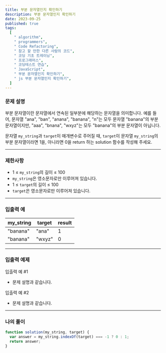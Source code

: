```yaml
---
title: 부분 문자열인지 확인하기
description: 부분 문자열인지 확인하기
date: 2023-09-25
published: true
tags:
  [
    " algorithm",
    " programmers",
    " Code Refactoring",
    " 참고 할 만한 다른 사람의 코드",
    " 코딩 기초 트레이닝",
    " 프로그래머스",
    " 코딩테스트 연습",
    " JavaScript",
    " 부분 문자열인지 확인하기",
    " js 부분 문자열인지 확인하기",
  ]
---
```


### 문제 설명

부분 문자열이란 문자열에서 연속된 일부분에 해당하는 문자열을 의미합니다. 예를 들어, 문자열 "ana", "ban", "anana", "banana", "n"는 모두 문자열 "banana"의 부분 문자열이지만, "aaa", "bnana", "wxyz"는 모두 "banana"의 부분 문자열이 아닙니다.

문자열 `my_string`과 `target`이 매개변수로 주어질 때, `target`이 문자열 `my_string`의 부분 문자열이라면 1을, 아니라면 0을 return 하는 solution 함수를 작성해 주세요.

---

### 제한사항

- 1 ≤ `my_string`의 길이 ≤ 100
- `my_string`은 영소문자로만 이루어져 있습니다.
- 1 ≤ `target`의 길이 ≤ 100
- `target`은 영소문자로만 이루어져 있습니다.

---

### 입출력 예

| my_string | target | result |
| --------- | ------ | ------ |
| "banana"  | "ana"  | 1      |
| "banana"  | "wxyz" | 0      |

---

### 입출력 예제

입출력 예 #1

- 문제 설명과 같습니다.

입출력 예 #2

- 문제 설명과 같습니다.

---

### 나의 풀이

```jsx
function solution(my_string, target) {
  var answer = my_string.indexOf(target) === -1 ? 0 : 1;
  return answer;
}
```

